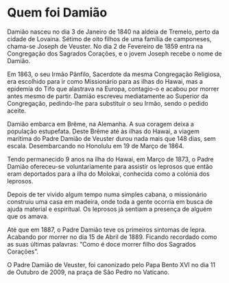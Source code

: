 # Quem foi Damião

Damião nasceu no dia 3 de Janeiro de 1840 na aldeia de Tremelo, perto da cidade de Lovaina. Sétimo de oito filhos de uma família de camponeses, chama-se Joseph de Veuster. No dia 2 de Fevereiro de 1859 entra na Congregação dos Sagrados Corações, e o jovem Joseph recebe o nome de Damião.

Em 1863, o seu Irmão Pânfilo, Sacerdote da mesma Congregação Religiosa, era escolhido para ir como Missionário para as ilhas do Hawai, mas a epidemia do Tifo que alastrava na Europa, contagio-o e acabou por morrer antes mesmo de partir. Damião escreveu mediatamente ao Superior da Congregação, pedindo-lhe para substituir o seu Irmão, sendo o pedido aceite.

Damião embarca em Brême, na Alemanha. A sua coragem deixa a população estupefata. Deste Brême até às ilhas do Hawai, a viagem marítima do Padre Damião de Veuster durou nada mais que 148 dias, sem escala. Desembarcando no Honolulu em 19 de Março de 1864.

Tendo permanecido 9 anos na ilha do Hawai, em Março de 1873, o Padre Damião ofereceu-se voluntariamente para assistir os leprosos que então eram deportados para a ilha do Molokai, conhecida como a colónia dos leprosos.

Depois de ter vivido algum tempo numa simples cabana, o missionário construiu uma casa em madeira, onde toda a gente ocorria em busca de ajuda material e espiritual. Os leprosos já sentiam a presença de alguém que os amava.

Até que em 1887, o Padre Damião teve os primeiros sintomas de lepra. Acabando por morrer no dia 15 de Abril de 1889. Ficando recordado como as suas últimas palavras: “Como é doce morrer filho dos Sagrados Corações”.

O Padre Damião de Veuster, foi canonizado pelo Papa Bento XVI no dia 11 de Outubro de 2009, na praça de São Pedro no Vaticano.
